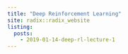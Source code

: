 ```yaml
---
title: "Deep Reinforcement Learning"
site: radix::radix_website
listing: 
  posts:
    - 2019-01-14-deep-rl-lecture-1
---
```

